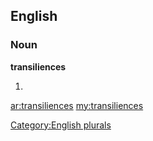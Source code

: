 ==English==

===Noun===
'''transiliences'''

# {{plural of|[[transilience]]}}

[[Category:English plurals]]

[[ar:transiliences]]
[[my:transiliences]]